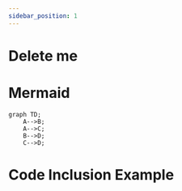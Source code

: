 ```yaml
---
sidebar_position: 1
---
```


# Delete me 

# Mermaid

```mermaid
graph TD;
    A-->B;
    A-->C;
    B-->D;
    C-->D;
```

# Code Inclusion Example

<LiteralInclude
  file="BasicPlutusTx.hs"
  language="haskell"
  title="Block Title"
  start="-- BLOCK1"
  end="-- BLOCK2"
/>
